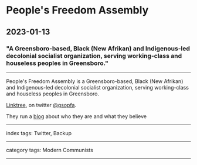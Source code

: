 # People's Freedom Assembly

## 2023-01-13

### "A Greensboro-based, Black (New Afrikan) and Indigenous-led decolonial socialist organization, serving working-class and houseless peoples in Greensboro."

---

People's Freedom Assembly is a Greensboro-based, Black (New Afrikan) and Indigenous-led decolonial socialist organization, serving working-class and houseless peoples in Greensboro.

[Linktree](https://linktr.ee/gsopfa), on twitter [@gsopfa](https://twitter.com/gsopfa).

They run a [blog](https://medium.com/@peoplesfreedomassembly) about who they are and what they believe

---

index tags: Twitter, Backup

---

category tags: Modern Communists

---
